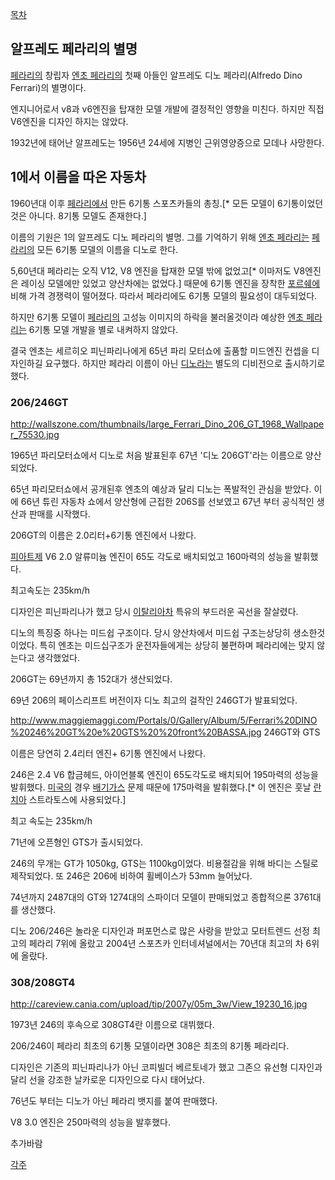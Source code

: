 [[목차]]

== 알프레도 페라리의 별명 ==

[[페라리]]의 창립자 [[엔초 페라리]]의 첫째 아들인 알프레도 디노 페라리(Alfredo Dino Ferrari)의 별명이다.

엔지니어로서 v8과 v6엔진을 탑재한 모델 개발에 결정적인 영향을 미친다. 하지만 직접 V6엔진을 디자인 하지는 않았다.

1932년에 태어난 알프레도는 1956년 24세에 지병인 근위영양증으로 모데나 사망한다.


== 1에서 이름을 따온 자동차 ==

1960년대 이후 [[페라리]]에서 만든 6기통 스포츠카들의 총칭.[* 모든 모델이 6기통이었던 것은 아니다. 8기통 모델도 존재한다.]

이름의 기원은 1의 알프레도 디노 페라리의 별명. 그를 기억하기 위해 [[엔초 페라리]]는 [[페라리]]의 모든 6기통 모델의 이름을 디노로 한다.

5,60년대 페라리는 오직 V12, V8 엔진을 탑재한 모델 밖에 없었고[* 이마저도 V8엔진은 레이싱 모델에만 있었고 양산차에는 없었다.] 때문에 6기통 엔진을 장착한 [[포르쉐]]에 비해 가격 경쟁력이 떨어졌다. 따라서 페라리에도 6기통 모델의 필요성이 대두되었다.

하지만 6기통 모델이 [[페라리]]의 고성능 이미지의 하락을 불러올것이라 예상한 [[엔초 페라리]]는 6기통 모델 개발을 별로 내켜하지 않았다.

결국 엔초는 세르히오 피닌파리나에게 65년 파리 모터쇼에 출품할 미드엔진 컨셉을 디자인하길 요구했다. 하지만 페라리 이름이 아닌 [[디노]]라는 별도의 디비전으로 출시하기로 했다.


=== 206/246GT ===

http://wallszone.com/thumbnails/large_Ferrari_Dino_206_GT_1968_Wallpaper_75530.jpg

1965년 파리모터쇼에서 디노로 처음 발표된후 67년 '디노 206GT'라는 이름으로 양산되었다.

65년 파리모터쇼에서 공개된후 엔초의 예상과 달리 디노는 폭발적인 관심을 받았다. 이에 66년 튜린 자동차 쇼에서 양산형에 근접한 206S를 선보였고 67년 부터 공식적인 생산과 판매를 시작했다.

206GT의 이름은 2.0리터+6기통 엔진에서 나왔다.

[[피아트]]제 V6 2.0 알류미늄 엔진이 65도 각도로 배치되었고 160마력의 성능을 발휘했다.

최고속도는 235km/h

디자인은 피닌파리나가 했고 당시 [[이탈리아]]차 특유의 부드러운 곡선을 잘살렸다. 

디노의 특징중 하나는 미드쉽 구조이다. 당시 양산차에서 미드쉽 구조는상당히 생소한것이었다. 특히 엔초는 미드십구조가 운전자들에게는 상당히 불편하며 페라리에는 맞지 않는다고 생각했었다.

206GT는 69년까지 총 152대가 생산되었다.

69년 206의 페이스리프트 버전이자 디노 최고의 걸작인 246GT가 발표되었다.

http://www.maggiemaggi.com/Portals/0/Gallery/Album/5/Ferrari%20DINO%20246%20GT%20e%20GTS%20%20front%20BASSA.jpg
246GT와 GTS

이름은 당연히 2.4리터 엔진+ 6기통 엔진에서 나왔다.

246은 2.4 V6 합금헤드, 아이언블록 엔진이 65도각도로 배치되어 195마력의 성능을 발휘했다. [[미국]]의 경우 [[배기가스]] 문제 때문에 175마력을 발휘했다.[* 이 엔진은 훗날 [[란치아]] 스트라토스에 사용되었다.]

최고 속도는 235km/h

71년에 오픈형인 GTS가 출시되었다.

246의 무개는 GT가 1050kg, GTS는 1100kg이었다. 비용절감을 위해 바디는 스틸로 제작되었다. 또 246은 206에 비하여 휠베이스가 53mm 늘어났다.

74년까지 2487대의 GT와 1274대의 스파이더 모델이 판매되었고 종합적으론 3761대를 생산했다.

디노 206/246은 놀라운 디자인과 퍼포먼스로 많은 사랑을 받았고 모터트렌드 선정 최고의 페라리 7위에 올랐고 2004년 스포츠카 인터네셔널에서는 70년대 최고의 차 6위에 올랐다.

=== 308/208GT4 ===

http://careview.cania.com/upload/tip/2007y/05m_3w/View_19230_16.jpg

1973년 246의 후속으로 308GT4란 이름으로 대뷔했다.

206/246이 페라리 최초의 6기통 모델이라면 308은 최초의 8기통 페라리다. 

디자인은 기존의 피닌파리나가 아닌 코피빌더 베르토네가 했고 그존으 유선형 디자인과 달리 선을 강조한 날카로운 디자인으로 다시 태어났다.

76년도 부터는 디노가 아닌 페라리 뱃지를 붙여 판매했다.

V8 3.0 엔진은 250마력의 성능을 발후했다.

추가바람

[[각주]]
